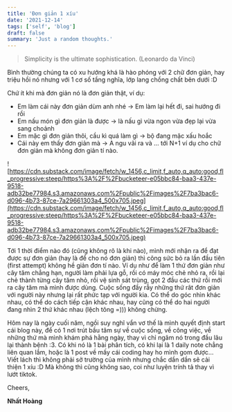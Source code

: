 ```yaml
---
title: 'Đơn giản 1 xíu'
date: '2021-12-14'
tags: ['self', 'blog']
draft: false
summary: 'Just a random thoughts.'
---
```


> Simplicity is the ultimate sophistication. (Leonardo da Vinci)

Bình thường chúng ta có xu hướng khá là hào phóng với 2 chữ đơn giản, hay triệu hồi nó nhưng với 1 cơ số tầng nghĩa, lớp lang chồng chất bên dưới :D

Chứ ít khi mà đơn giản nó là đơn giản thật, ví dụ:

- Em làm cái này đơn giản dùm anh nhé → Em làm lại hết đi, sai hướng đi rồi
- Em nấu món gì đơn giản là được → là nấu gì vừa ngon vừa đẹp lại vừa sang choảnh
- Em mặc gì đơn giản thôi, cầu kì quá làm gì → bộ đang mặc xấu hoắc
- Cái này em thấy đơn giản mà → A ngu vãi ra
  và … tới N+1 ví dụ cho chữ đơn giản mà không đơn giản tí nào.

![https://cdn.substack.com/image/fetch/w_1456,c_limit,f_auto,q_auto:good,fl_progressive:steep/https%3A%2F%2Fbucketeer-e05bbc84-baa3-437e-9518-adb32be77984.s3.amazonaws.com%2Fpublic%2Fimages%2F7ba3bac6-d096-4b73-87ce-7a29661303a4_500x705.jpeg](https://cdn.substack.com/image/fetch/w_1456,c_limit,f_auto,q_auto:good,fl_progressive:steep/https%3A%2F%2Fbucketeer-e05bbc84-baa3-437e-9518-adb32be77984.s3.amazonaws.com%2Fpublic%2Fimages%2F7ba3bac6-d096-4b73-87ce-7a29661303a4_500x705.jpeg)

Tới 1 thời điểm nào đó (cũng không rõ là khi nào), mình mới nhận ra để đạt được sự đơn giản (hay là để cho nó đơn giản) thì công sức bỏ ra lần đầu tiên (first attempt) không hề giản đơn tí nào. Ví dụ như để làm 1 thứ đơn giản như cây tăm chẳng hạn, người làm phải lựa gỗ, rồi có máy móc chẻ nhỏ ra, rồi lại chẻ thành từng cây tăm nhỏ, rồi vệ sinh sát trùng, gọt 2 đầu các thứ rồi mới ra cây tăm mà mình được dùng. Cuộc sống đầy rẫy những thứ rât đơn giản với người này nhưng lại rất phức tạp với người kia. Có thể do góc nhìn khác nhau, có thể do cách tiếp cận khác nhau, hay cũng có thể do hai người đang nhìn 2 thứ khác nhau (lệch tông =))) không chừng.

Hôm nay là ngày cuối năm, ngồi suy nghĩ vẩn vơ thế là mình quyết định start cái blog này, để có 1 nơi trút bầu tâm sự về cuộc sống, về công việc, về những thứ mà mình khám phá hằng ngày, thay vì chỉ ngâm nó trong đầu lâu lại thành bệnh :3. Có khi nó là 1 bài phân tích, có khi lại là 1 daily note chẳng liên quan lắm, hoặc là 1 post về mấy cái coding hay ho mình gom được… Viết lách thì không phải sở trường của mình nhưng chắc dần dần sẽ cải thiện 1 xíu :D Mà không thì cũng không sao, coi như luyện trính tả thay vì lướt tiktok.

Cheers,

**Nhất Hoàng**
